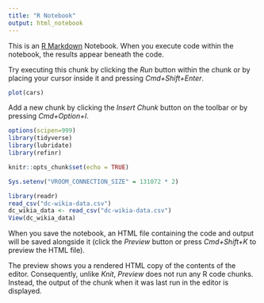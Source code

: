 ```yaml
---
title: "R Notebook"
output: html_notebook
---
```


This is an [R Markdown](http://rmarkdown.rstudio.com) Notebook. When you execute code within the notebook, the results appear beneath the code. 

Try executing this chunk by clicking the *Run* button within the chunk or by placing your cursor inside it and pressing *Cmd+Shift+Enter*. 

```r
plot(cars)
```

Add a new chunk by clicking the *Insert Chunk* button on the toolbar or by pressing *Cmd+Option+I*.
```r
options(scipen=999)
library(tidyverse)
library(lubridate)
library(refinr)
```
```r
knitr::opts_chunk$set(echo = TRUE)
```
```r
Sys.setenv("VROOM_CONNECTION_SIZE" = 131072 * 2)
```
```r

library(readr)
read_csv("dc-wikia-data.csv")
dc_wikia_data <- read_csv("dc-wikia-data.csv")
View(dc_wikia_data)


```
When you save the notebook, an HTML file containing the code and output will be saved alongside it (click the *Preview* button or press *Cmd+Shift+K* to preview the HTML file). 

The preview shows you a rendered HTML copy of the contents of the editor. Consequently, unlike *Knit*, *Preview* does not run any R code chunks. Instead, the output of the chunk when it was last run in the editor is displayed.

